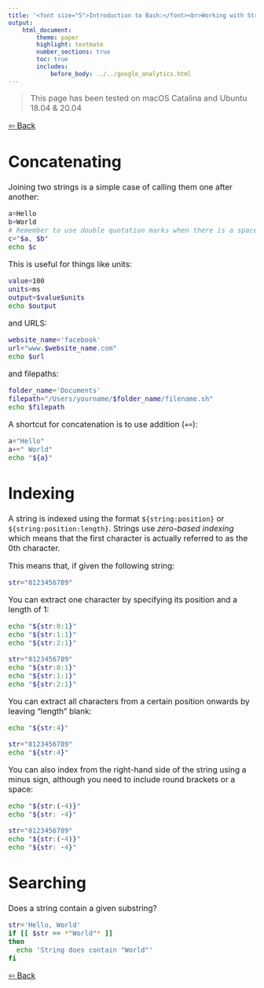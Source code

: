 ```yaml
---
title: '<font size="5">Introduction to Bash:</font><br>Working with Strings'
output:
    html_document:
        theme: paper
        highlight: textmate
        number_sections: true
        toc: true
        includes:
            before_body: ../../google_analytics.html
---
```


<font size="3">

> This page has been tested on macOS Catalina and Ubuntu 18.04 & 20.04

[⇦ Back](../../bash.html)

Concatenating
=============
Joining two strings is a simple case of calling them one after another:

```bash
a=Hello
b=World
# Remember to use double quotation marks when there is a space
c="$a, $b"
echo $c
```

This is useful for things like units:

```bash
value=100
units=ms
output=$value$units
echo $output
```

and URLS:

```bash
website_name='facebook'
url="www.$website_name.com"
echo $url
```

and filepaths:

```bash
folder_name='Documents'
filepath="/Users/yourname/$folder_name/filename.sh"
echo $filepath
```

A shortcut for concatenation is to use addition (`+=`):

```bash
a="Hello"
a+=" World"
echo "${a}"
```

Indexing
========
A string is indexed using the format `${string:position}` or `${string:position:length}`. Strings use *zero-based indexing* which means that the first character is actually referred to as the 0th character.

This means that, if given the following string:

```bash
str="0123456789"
```

You can extract one character by specifying its position and a length of 1:

```bash
echo "${str:0:1}"
echo "${str:1:1}"
echo "${str:2:1}"
```

```bash
str="0123456789"
echo "${str:0:1}"
echo "${str:1:1}"
echo "${str:2:1}"
```

You can extract all characters from a certain position onwards by leaving "length" blank:

```bash
echo "${str:4}"
```

```bash
str="0123456789"
echo "${str:4}"
```

You can also index from the right-hand side of the string using a minus sign, although you need to include round brackets or a space:

```bash
echo "${str:(-4)}"
echo "${str: -4}"
```

```bash
str="0123456789"
echo "${str:(-4)}"
echo "${str: -4}"
```

Searching
=========
Does a string contain a given substring?

```bash
str='Hello, World'
if [[ $str == *"World"* ]]
then
  echo 'String does contain "World"'
fi
```

[⇦ Back](../../bash.html)

</font>
